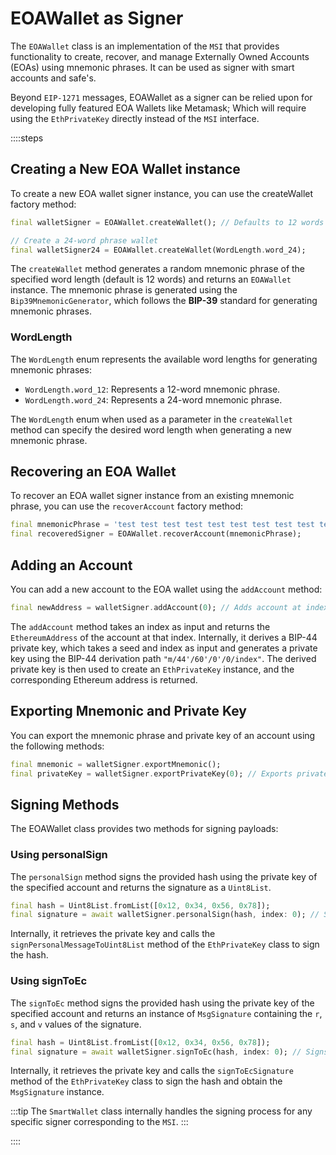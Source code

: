 # EOAWallet as Signer

The `EOAWallet` class is an implementation of the `MSI` that provides functionality to create, recover, and manage Externally Owned Accounts (EOAs) using mnemonic phrases. It can be used as signer with smart accounts and safe's.

Beyond `EIP-1271` messages, EOAWallet as a signer can be relied upon for developing fully featured EOA Wallets like Metamask; Which will require using the `EthPrivateKey` directly instead of the `MSI` interface.

::::steps

## Creating a New EOA Wallet instance

To create a new EOA wallet signer instance, you can use the createWallet factory method:

```dart
final walletSigner = EOAWallet.createWallet(); // Defaults to 12 words

// Create a 24-word phrase wallet
final walletSigner24 = EOAWallet.createWallet(WordLength.word_24);
```

The `createWallet` method generates a random mnemonic phrase of the specified word length (default is 12 words) and returns an `EOAWallet` instance. The mnemonic phrase is generated using the `Bip39MnemonicGenerator`, which follows the **BIP-39** standard for generating mnemonic phrases.

### WordLength

The `WordLength` enum represents the available word lengths for generating mnemonic phrases:

- `WordLength.word_12`: Represents a 12-word mnemonic phrase.
- `WordLength.word_24`: Represents a 24-word mnemonic phrase.

The `WordLength` enum when used as a parameter in the `createWallet` method can specify the desired word length when generating a new mnemonic phrase.

## Recovering an EOA Wallet

To recover an EOA wallet signer instance from an existing mnemonic phrase, you can use the `recoverAccount` factory method:

```dart
final mnemonicPhrase = 'test test test test test test test test test test test junk'; // Replace with an actual mnemonic phrase
final recoveredSigner = EOAWallet.recoverAccount(mnemonicPhrase);
```

## Adding an Account

You can add a new account to the EOA wallet using the `addAccount` method:

```dart
final newAddress = walletSigner.addAccount(0); // Adds account at index 0
```

The `addAccount` method takes an index as input and returns the `EthereumAddress` of the account at that index. Internally, it derives a BIP-44 private key, which takes a seed and index as input and generates a private key using the BIP-44 derivation path `"m/44'/60'/0'/0/index"`. The derived private key is then used to create an `EthPrivateKey` instance, and the corresponding Ethereum address is returned.

## Exporting Mnemonic and Private Key

You can export the mnemonic phrase and private key of an account using the following methods:

```dart
final mnemonic = walletSigner.exportMnemonic();
final privateKey = walletSigner.exportPrivateKey(0); // Exports private key of account at index 0
```

## Signing Methods

The EOAWallet class provides two methods for signing payloads:

### Using personalSign

The `personalSign` method signs the provided hash using the private key of the specified account and returns the signature as a `Uint8List`.

```dart
final hash = Uint8List.fromList([0x12, 0x34, 0x56, 0x78]);
final signature = await walletSigner.personalSign(hash, index: 0); // Signs using account at index 0
```

Internally, it retrieves the private key and calls the `signPersonalMessageToUint8List` method of the `EthPrivateKey` class to sign the hash.

### Using signToEc

The `signToEc` method signs the provided hash using the private key of the specified account and returns an instance of `MsgSignature` containing the `r`, `s`, and `v` values of the signature.

```dart
final hash = Uint8List.fromList([0x12, 0x34, 0x56, 0x78]);
final signature = await walletSigner.signToEc(hash, index: 0); // Signs using account at index 0
```

Internally, it retrieves the private key and calls the `signToEcSignature` method of the `EthPrivateKey` class to sign the hash and obtain the `MsgSignature` instance.

:::tip
The `SmartWallet` class internally handles the signing process for any specific signer corresponding to the `MSI`.
:::

::::
